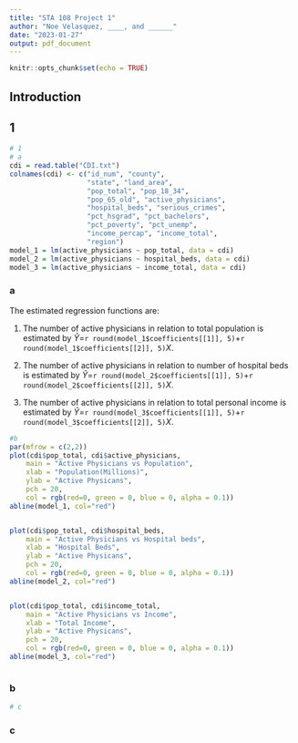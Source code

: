 ```yaml
---
title: "STA 108 Project 1"
author: "Noe Velasquez, ____, and ______"
date: "2023-01-27"
output: pdf_document
---
```


```r
knitr::opts_chunk$set(echo = TRUE)
```
## Introduction



## 1

```r
# 1
# a
cdi = read.table("CDI.txt")
colnames(cdi) <- c("id_num", "county", 
                   "state", "land_area",
                   "pop_total", "pop_18_34", 
                   "pop_65_old", "active_physicians", 
                   "hospital_beds", "serious_crimes",
                   "pct_hsgrad", "pct_bachelors", 
                   "pct_poverty", "pct_unemp", 
                   "income_percap", "income_total",
                   "region")
model_1 = lm(active_physicians ~ pop_total, data = cdi)
model_2 = lm(active_physicians ~ hospital_beds, data = cdi)
model_3 = lm(active_physicians ~ income_total, data = cdi)
```

### a

The estimated regression functions are:

1. The number of active physicians in relation to total population is estimated by $\hat{Y}=$`r round(model_1$coefficients[[1]], 5)`+`r round(model_1$coefficients[[2]], 5)`$X$.

2. The number of active physicians in relation to number of hospital beds is estimated by $\hat{Y}=$`r round(model_2$coefficients[[1]], 5)`+`r round(model_2$coefficients[[2]], 5)`$X$.

3. The number of active physicians in relation to total personal income is estimated by $\hat{Y}=$`r round(model_3$coefficients[[1]], 5)`+`r round(model_3$coefficients[[2]], 5)`$X$.

```r
#b
par(mfrow = c(2,2))
plot(cdi$pop_total, cdi$active_physicians,
    main = "Active Physicians vs Population",
    xlab = "Population(Millions)",
    ylab = "Active Physicans",
    pch = 20,
    col = rgb(red=0, green = 0, blue = 0, alpha = 0.1))
abline(model_1, col="red")


plot(cdi$pop_total, cdi$hospital_beds,
    main = "Active Physicians vs Hospital beds",
    xlab = "Hospital Beds",
    ylab = "Active Physicans",
    pch = 20,
    col = rgb(red=0, green = 0, blue = 0, alpha = 0.1))
abline(model_2, col="red")


plot(cdi$pop_total, cdi$income_total,
    main = "Active Physicians vs Income",
    xlab = "Total Income",
    ylab = "Active Physicans",
    pch = 20,
    col = rgb(red=0, green = 0, blue = 0, alpha = 0.1))
abline(model_3, col="red")



```

### b


```r
# c

```

### c



